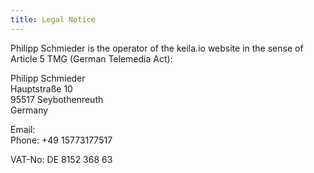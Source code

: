 ```yaml
---
title: Legal Notice
---
```


Philipp Schmieder is the operator of the keila.io website in the sense of Article 5 TMG (German Telemedia Act):

Philipp Schmieder \
Hauptstraße 10 \
95517 Seybothenreuth \
Germany

Email: <Email user="hello" domain="keila.io" /> \
Phone: +49 15773177517

VAT-No: DE 8152 368 63
